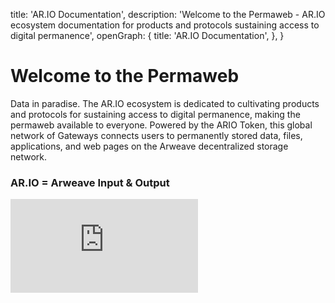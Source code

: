 
  title: 'AR.IO Documentation',
  description:
    'Welcome to the Permaweb - AR.IO ecosystem documentation for products and protocols sustaining access to digital permanence',
  openGraph: {
    title: 'AR.IO Documentation',
  },
}

<HeroPattern />

<QuickStartBanner />

# Welcome to the Permaweb

Data in paradise. The AR.IO ecosystem is dedicated to cultivating products and protocols for sustaining access to digital permanence, making the permaweb available to everyone. Powered by the ARIO Token, this global network of Gateways connects users to permanently stored data, files, applications, and web pages on the Arweave decentralized storage network.

<Resources />
<Guides />

<div className="flex flex-col items-left">
  <h3 className="text-lg font-bold mb-6 text-left mb-4">AR.IO = Arweave Input & Output</h3>

  <div className="w-full max-w-[760px] aspect-video">
    <iframe
      className="w-full h-full rounded-lg"
      src="https://www.youtube.com/embed/6HJc4_OYVMQ"
      title="What and Why AR.IO? | AR.IO 101"
      frameBorder="0"
      allow="accelerometer; autoplay; clipboard-write; encrypted-media; gyroscope; picture-in-picture; web-share"
      allowFullScreen
    ></iframe>
  </div>
</div>
